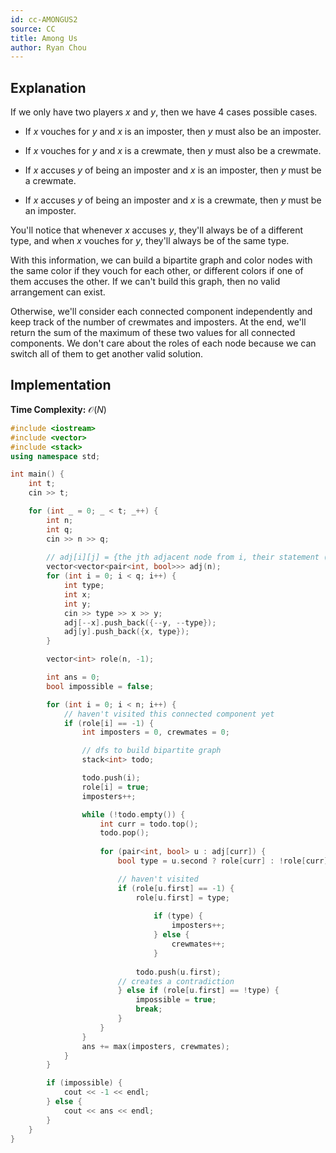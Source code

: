 ```yaml
---
id: cc-AMONGUS2
source: CC
title: Among Us
author: Ryan Chou
---
```


## Explanation
If we only have two players $x$ and $y$, then we have 4 cases possible cases. 

* If $x$ vouches for $y$ and $x$ is an imposter, then $y$ must also be an imposter.

* If $x$ vouches for $y$ and $x$ is a crewmate, then $y$ must also be a crewmate.

* If $x$ accuses $y$ of being an imposter and $x$ is an imposter, then $y$ must be a crewmate.

* If $x$ accuses $y$ of being an imposter and $x$ is a crewmate, then $y$ must be an imposter.

You'll notice that whenever $x$ accuses $y$, they'll always be of a different type, and when $x$ vouches for $y$, they'll always be of the same type.

With this information, we can build a bipartite graph and color nodes with the same color if they vouch for each other, or different colors if one of them accuses the other. If we can't build this graph, then no valid arrangement can exist.

Otherwise, we'll consider each connected component independently and keep track of the number of crewmates and imposters. At the end, we'll return the sum of the maximum of these two values for all connected components. We don't care about the roles of each node because we can switch all of them to get another valid solution.

## Implementation
**Time Complexity:** $\mathcal{O}(N)$

<LanguageSection>
<CPPSection>

```cpp
#include <iostream>
#include <vector>
#include <stack>
using namespace std;

int main() {
	int t;
	cin >> t;

	for (int _ = 0; _ < t; _++) {
		int n;
		int q;
		cin >> n >> q;
		
		// adj[i][j] = {the jth adjacent node from i, their statement (0 = imposter, 1 = crewmate)
		vector<vector<pair<int, bool>>> adj(n);
		for (int i = 0; i < q; i++) {
			int type;
			int x;
			int y;
			cin >> type >> x >> y;
			adj[--x].push_back({--y, --type});
			adj[y].push_back({x, type});
		}

		vector<int> role(n, -1);

		int ans = 0;
		bool impossible = false;

		for (int i = 0; i < n; i++) {
			// haven't visited this connected component yet
			if (role[i] == -1) {
				int imposters = 0, crewmates = 0;

				// dfs to build bipartite graph
				stack<int> todo;

				todo.push(i);
				role[i] = true;
				imposters++;

				while (!todo.empty()) {
					int curr = todo.top();
					todo.pop();
					
					for (pair<int, bool> u : adj[curr]) {
						bool type = u.second ? role[curr] : !role[curr];

						// haven't visited
						if (role[u.first] == -1) {
							role[u.first] = type;
								
								if (type) {
									imposters++;
								} else {
									crewmates++;
								}
					
							todo.push(u.first);
						// creates a contradiction
						} else if (role[u.first] == !type) {
							impossible = true;
							break;
						}
					}
				}
				ans += max(imposters, crewmates);
			}
		}

		if (impossible) {
			cout << -1 << endl;	
		} else {
			cout << ans << endl;
		}
	}
}
```
</CPPSection>
</LanguageSection>
